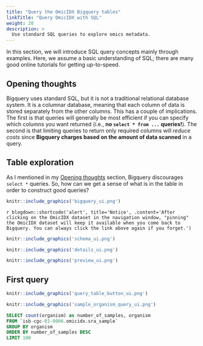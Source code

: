 ```yaml
---
title: "Query the OmicIDX Bigquery tables"
linkTitle: "Query OmicIDX with SQL"
weight: 20
description: >
  Use standard SQL queries to explore omics metadata.
---
```


In this section, we will introduce SQL query concepts mainly through
examples. Here, we assume a basic understanding of SQL; there are many
good online tutorials for getting up-to-speed.

## Opening thoughts

Bigquery uses standard SQL, but it is not a traditional relational
database system. It is a columnar database, meaning that each column
of data is stored separately from the other columns. This has a couple
of implications. The first is that queries will generally be most
efficient if you can specify which columns you want returned (i.e.,
**no `select * from ...` queries!**). The second is that limiting
queries to return only required columns will *reduce costs* since
**Bigquery charges based on the amount of data scanned** in a query.

## Table exploration

As I mentioned in my [Opening thoughts][] section, Bigquery discourages `select *` queries. So, how can we get a sense of what is in the table in order to construct good queries?


```r
knitr::include_graphics('bigquery_ui.png')
```

`r blogdown::shortcode('alert', title='Notice', .content='After clicking on the OmicIDX dataset in the navigation window, "pinning" the OmicIDX dataset will keep it available when you come back to Bigquery. You can always click the link above again if you forget.')` 

```r
knitr::include_graphics('schema_ui.png')
```

```r
knitr::include_graphics('details_ui.png')
```

```r
knitr::include_graphics('preview_ui.png')
```

## First query

```r
knitr::include_graphics('query_table_button_ui.png')
```

```r
knitr::include_graphics('sample_organism_query_ui.png')
```



```sql
SELECT count(organism) as number_of_samples, organism
FROM `isb-cgc-01-0006.omicidx.sra_sample` 
GROUP BY organism 
ORDER BY number_of_samples DESC
LIMIT 100
```
